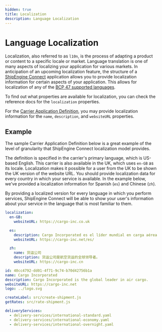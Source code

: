 ```yaml
---
hidden: true
title: Localization
description: Language Localization
---
```




Language Localization
============

Localization, also referred to as `l10n`, is the process of adapting a product or content to a specific locale or market. Language translation is one of many aspects of localizing
your application for various markets. In anticipation of an upcoming localization feature, the structure of a [ShipEngine Connect](./index.mdx) application
 allows you to provide localization information for certain aspects of your application. This allows for
localization of any of the [BCP 47 supported languages](https://tools.ietf.org/html/bcp47).

To find out what properties are available for localization, you can check the reference docs for the `localization` properties.

For the [Carrier Application Definition](reference/carrier.mdx), you may provide localization information for the `name`, `description`, and `websiteURL` properties.

Example
--------

The sample Carrier Application Definition below is a great example of the level of granularity that ShipEngine Connect localization model provides.

The definition is specified in the carrier's primary language, which is US-based English. This carrier is also available in the UK, which uses `en-GB` as its locale. Localization makes it possible for a user from the UK
to be shown the UK version of the website URL. You should provide localization data for every country in which your service is available. In the example below, we've provided a localization information for Spanish (`es`) and Chinese (`zh`).


By providing a localized version for every language in which you perform services, ShipEngine Connect will be able to show your user's information about your service in
the language that is most familiar to them.

```yaml highlights="1-12"
localization:
  en-GB:
    websiteURL: https://cargo-inc.co.uk

  es:
    description: Cargo Incorporated es el líder mundial en carga aérea.
    websiteURL: https://cargo-inc.net/es/

  zh:
    name: 货运公司
    description: 货运公司是航空货运的全球领导者。
    websiteURL: https://cargo-inc.cn

id: 40cc4792-dd01-4f71-9c74-b70d42756b1a
name: Cargo Incorporated
description: Cargo Incorporated is the global leader in air cargo.
websiteURL: https://cargo-inc.net
logo: ../logo.svg

createLabel: src/create-shipment.js
getRates: src/rate-shipment.js

deliveryServices:
  - delivery-services/international-standard.yaml
  - delivery-services/international-economy.yaml
  - delivery-services/international-overnight.yaml


```


<Pager prev="./error-handling.mdx" prevTitle="Error Handling" next="./sandbox.mdx" nextTitle="Sandbox Environments" />
